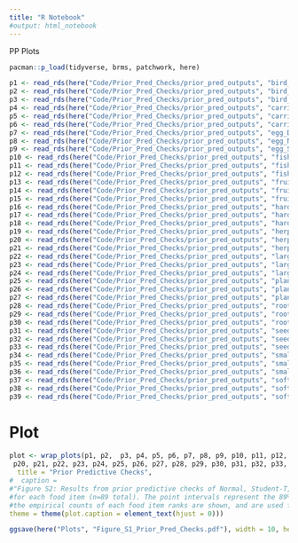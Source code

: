 ```yaml
---
title: "R Notebook"
#output: html_notebook
---
```


PP Plots

```r
pacman::p_load(tidyverse, brms, patchwork, here)
```


```r
p1 <- read_rds(here("Code/Prior_Pred_Checks/prior_pred_outputs", "bird_D.Rds")) %>% pp_check(type = 'bars',ndraws = 1000, probs = c(0.055, 0.945)) + ylim(0, 90) + ggtitle("Bird Dirichlet")
p2 <- read_rds(here("Code/Prior_Pred_Checks/prior_pred_outputs", "bird_N02.Rds")) %>% pp_check(type = 'bars',ndraws = 1000, probs = c(0.055, 0.945)) + ylim(0, 90) + ggtitle("Bird Normal(0,2)")
p3 <- read_rds(here("Code/Prior_Pred_Checks/prior_pred_outputs", "bird_S302.Rds")) %>% pp_check(type = 'bars',ndraws = 1000, probs = c(0.055, 0.945)) + ylim(0, 90) + ggtitle("Bird Student(3,0,2)")
p4 <- read_rds(here("Code/Prior_Pred_Checks/prior_pred_outputs", "carrion_D.Rds")) %>% pp_check(type = 'bars',ndraws = 1000, probs = c(0.055, 0.945)) + ylim(0, 90) + ggtitle("Carrion Dirichlet")
p5 <- read_rds(here("Code/Prior_Pred_Checks/prior_pred_outputs", "carrion_N12.Rds")) %>% pp_check(type = 'bars',ndraws = 1000, probs = c(0.055, 0.945)) + ylim(0, 90) + ggtitle("Carrion Normal(1,2)")
p6 <- read_rds(here("Code/Prior_Pred_Checks/prior_pred_outputs", "carrion_S322.Rds")) %>% pp_check(type = 'bars',ndraws = 1000, probs = c(0.055, 0.945)) + ylim(0, 90) + ggtitle("Carrion Student(3,2,2)")
p7 <- read_rds(here("Code/Prior_Pred_Checks/prior_pred_outputs", "egg_D.Rds")) %>% pp_check(type = 'bars',ndraws = 1000, probs = c(0.055, 0.945)) + ylim(0, 90) + ggtitle("Egg Dirichlet")
p8 <- read_rds(here("Code/Prior_Pred_Checks/prior_pred_outputs", "egg_N12.Rds")) %>% pp_check(type = 'bars',ndraws = 1000, probs = c(0.055, 0.945)) + ylim(0, 90) + ggtitle("Egg Normal(1,2)")
p9 <- read_rds(here("Code/Prior_Pred_Checks/prior_pred_outputs", "egg_S322.Rds")) %>% pp_check(type = 'bars',ndraws = 1000, probs = c(0.055, 0.945)) + ylim(0, 90) + ggtitle("Egg Student(3,2,2)")
p10 <- read_rds(here("Code/Prior_Pred_Checks/prior_pred_outputs", "fish_D.Rds")) %>% pp_check(type = 'bars',ndraws = 1000, probs = c(0.055, 0.945)) + ylim(0, 90) + ggtitle("Fish Dirichlet")
p11 <- read_rds(here("Code/Prior_Pred_Checks/prior_pred_outputs", "fish_N12.Rds")) %>% pp_check(type = 'bars',ndraws = 1000, probs = c(0.055, 0.945)) + ylim(0, 90) + ggtitle("Fish Normal(1,2)")
p12 <- read_rds(here("Code/Prior_Pred_Checks/prior_pred_outputs", "fish_S322.Rds")) %>% pp_check(type = 'bars',ndraws = 1000, probs = c(0.055, 0.945)) + ylim(0, 90) + ggtitle("Fish Student(3,2,2)")
p13 <- read_rds(here("Code/Prior_Pred_Checks/prior_pred_outputs", "fruit_D.Rds")) %>% pp_check(type = 'bars',ndraws = 1000, probs = c(0.055, 0.945)) + ylim(0, 90) + ggtitle("Fruit Dirichlet")
p14 <- read_rds(here("Code/Prior_Pred_Checks/prior_pred_outputs", "fruit_N02.Rds")) %>% pp_check(type = 'bars',ndraws = 1000, probs = c(0.055, 0.945)) + ylim(0, 90) + ggtitle("Fruit Normal(0,2)")
p15 <- read_rds(here("Code/Prior_Pred_Checks/prior_pred_outputs", "fruit_S302.Rds")) %>% pp_check(type = 'bars',ndraws = 1000, probs = c(0.055, 0.945)) + ylim(0, 90) + ggtitle("Fruit Student(3,0,2)")
p16 <- read_rds(here("Code/Prior_Pred_Checks/prior_pred_outputs", "hard_invert_D.Rds")) %>% pp_check(type = 'bars',ndraws = 1000, probs = c(0.055, 0.945)) + ylim(0, 90) + ggtitle("Hard Invert. Dirichlet")
p17 <- read_rds(here("Code/Prior_Pred_Checks/prior_pred_outputs", "hard_invert_N-12.Rds")) %>% pp_check(type = 'bars',ndraws = 1000, probs = c(0.055, 0.945)) + ylim(0, 90) + ggtitle("Hard Invert. Normal(-1,2)")
p18 <- read_rds(here("Code/Prior_Pred_Checks/prior_pred_outputs", "hard_invert_S3-12.Rds")) %>% pp_check(type = 'bars',ndraws = 1000, probs = c(0.055, 0.945)) + ylim(0, 90) + ggtitle("Hard Invert. Student(3,-1,2)")
p19 <- read_rds(here("Code/Prior_Pred_Checks/prior_pred_outputs", "herptile_D.Rds")) %>% pp_check(type = 'bars',ndraws = 1000, probs = c(0.055, 0.945)) + ylim(0, 90) + ggtitle("Herptile Dirichlet")
p20 <- read_rds(here("Code/Prior_Pred_Checks/prior_pred_outputs", "herptile_N03.Rds")) %>% pp_check(type = 'bars',ndraws = 1000, probs = c(0.055, 0.945)) + ylim(0, 90) + ggtitle("Herptile Normal(0,3)")
p21 <- read_rds(here("Code/Prior_Pred_Checks/prior_pred_outputs", "herptile_S303.Rds")) %>% pp_check(type = 'bars',ndraws = 1000, probs = c(0.055, 0.945)) + ylim(0, 90) + ggtitle("Herptile Student(3,0,3)")
p22 <- read_rds(here("Code/Prior_Pred_Checks/prior_pred_outputs", "large_mammal_D.Rds")) %>% pp_check(type = 'bars',ndraws = 1000, probs = c(0.055, 0.945)) + ylim(0, 90) + ggtitle("Large Mammal Dirichlet")
p23 <- read_rds(here("Code/Prior_Pred_Checks/prior_pred_outputs", "large_mammal_N11.Rds")) %>% pp_check(type = 'bars',ndraws = 1000, probs = c(0.055, 0.945)) + ylim(0, 90) + ggtitle("Large Mammal Normal(1,1)")
p24 <- read_rds(here("Code/Prior_Pred_Checks/prior_pred_outputs", "large_mammal_S311.Rds")) %>% pp_check(type = 'bars',ndraws = 1000, probs = c(0.055, 0.945)) + ylim(0, 90) + ggtitle("Large Mammal Student(3,1,1)")
p25 <- read_rds(here("Code/Prior_Pred_Checks/prior_pred_outputs", "plant_D.Rds")) %>% pp_check(type = 'bars',ndraws = 1000, probs = c(0.055, 0.945)) + ylim(0, 90) + ggtitle("Plant Dirichlet")
p26 <- read_rds(here("Code/Prior_Pred_Checks/prior_pred_outputs", "plant_N11.Rds")) %>% pp_check(type = 'bars',ndraws = 1000, probs = c(0.055, 0.945)) + ylim(0, 90) + ggtitle("Plant Normal(1,1)")
p27 <- read_rds(here("Code/Prior_Pred_Checks/prior_pred_outputs", "plant_S311.Rds")) %>% pp_check(type = 'bars',ndraws = 1000, probs = c(0.055, 0.945)) + ylim(0, 90) + ggtitle("Plant Student(3,1,1)")
p28 <- read_rds(here("Code/Prior_Pred_Checks/prior_pred_outputs", "root_D.Rds")) %>% pp_check(type = 'bars',ndraws = 1000, probs = c(0.055, 0.945)) + ylim(0, 90) + ggtitle("Root Dirichlet")
p29 <- read_rds(here("Code/Prior_Pred_Checks/prior_pred_outputs", "root_N21.Rds")) %>% pp_check(type = 'bars',ndraws = 1000, probs = c(0.055, 0.945)) + ylim(0, 90) + ggtitle("Root Normal(2,1)")
p30 <- read_rds(here("Code/Prior_Pred_Checks/prior_pred_outputs", "root_S321.Rds")) %>% pp_check(type = 'bars',ndraws = 1000, probs = c(0.055, 0.945)) + ylim(0, 90) + ggtitle("Root Student(3,2,1)")
p31 <- read_rds(here("Code/Prior_Pred_Checks/prior_pred_outputs", "seed_D.Rds")) %>% pp_check(type = 'bars',ndraws = 1000, probs = c(0.055, 0.945)) + ylim(0, 90) + ggtitle("Seed Dirichlet")
p32 <- read_rds(here("Code/Prior_Pred_Checks/prior_pred_outputs", "seed_N21.Rds")) %>% pp_check(type = 'bars',ndraws = 1000, probs = c(0.055, 0.945)) + ylim(0, 90) + ggtitle("Seed Normal(2,1)")
p33 <- read_rds(here("Code/Prior_Pred_Checks/prior_pred_outputs", "seed_S321.Rds")) %>% pp_check(type = 'bars',ndraws = 1000, probs = c(0.055, 0.945)) + ylim(0, 90) + ggtitle("Seed Student(3,2,1)")
p34 <- read_rds(here("Code/Prior_Pred_Checks/prior_pred_outputs", "small_mammal_D.Rds")) %>% pp_check(type = 'bars',ndraws = 1000, probs = c(0.055, 0.945)) + ylim(0, 90) + ggtitle("Small Mammal Dirichlet")
p35 <- read_rds(here("Code/Prior_Pred_Checks/prior_pred_outputs", "small_mammal_N-11.Rds")) %>% pp_check(type = 'bars',ndraws = 1000, probs = c(0.055, 0.945)) + ylim(0, 90) + ggtitle("Small Mammal Normal(-1,1)")
p36 <- read_rds(here("Code/Prior_Pred_Checks/prior_pred_outputs", "small_mammal_S3-12.Rds")) %>% pp_check(type = 'bars',ndraws = 1000, probs = c(0.055, 0.945)) + ylim(0, 90) + ggtitle("Small Mammal Student(3,-1,2)")
p37 <- read_rds(here("Code/Prior_Pred_Checks/prior_pred_outputs", "soft_invert_D.Rds")) %>% pp_check(type = 'bars',ndraws = 1000, probs = c(0.055, 0.945)) + ylim(0, 90) + ggtitle("Soft Invert. Dirichlet")
p38 <- read_rds(here("Code/Prior_Pred_Checks/prior_pred_outputs", "soft_invert_N11.Rds")) %>% pp_check(type = 'bars',ndraws = 1000, probs = c(0.055, 0.945)) + ylim(0, 90) + ggtitle("Soft Invert. Normal(1,1)")
p39 <- read_rds(here("Code/Prior_Pred_Checks/prior_pred_outputs", "soft_invert_S212.Rds")) %>% pp_check(type = 'bars',ndraws = 1000, probs = c(0.055, 0.945)) + ylim(0, 90) + ggtitle("Soft Invert. Student(2,1,2)")
```

# Plot  
```r
plot <- wrap_plots(p1, p2,  p3, p4, p5, p6, p7, p8, p9, p10, p11, p12, p13, p14, p15, p16, p17, p18, p19,
 p20, p21, p22, p23, p24, p25, p26, p27, p28, p29, p30, p31, p32, p33, p34, p35, p36, p37, p38, p39, ncol=3, guides = "collect") + plot_annotation(
  title = "Prior Predictive Checks",
#  caption = 
#"Figure S2: Results from prior predictive checks of Normal, Student-T, and Dirichlet distributions #for each food item. The box plots represent the empirical count of each ranking\n
#for each food item (n=89 total). The point intervals represent the 89% probability intervals of the #prior distributions. The Normal and Student-T distributions that best match\n
#the empirical counts of each food item ranks are shown, and are used for each tooth metric for each #food item, then compared using Leave One Out Cross Validation.",
theme = theme(plot.caption = element_text(hjust = 0)))

ggsave(here("Plots", "Figure_S1_Prior_Pred_Checks.pdf"), width = 10, height = 50, limitsize = FALSE)
```

